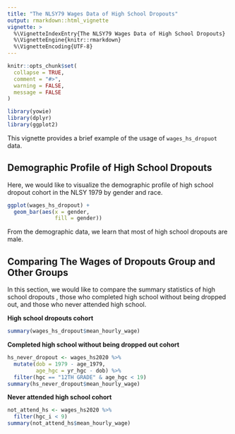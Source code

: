 ```yaml
---
title: "The NLSY79 Wages Data of High School Dropouts"
output: rmarkdown::html_vignette
vignette: >
  %\VignetteIndexEntry{The NLSY79 Wages Data of High School Dropouts}
  %\VignetteEngine{knitr::rmarkdown}
  %\VignetteEncoding{UTF-8}
---
```


```r
knitr::opts_chunk$set(
  collapse = TRUE,
  comment = "#>",
  warning = FALSE,
  message = FALSE
)
```

```r
library(yowie)
library(dplyr)
library(ggplot2)
```

This vignette provides a brief example of the usage of `wages_hs_dropuot` data. 

## Demographic Profile of High School Dropouts

Here, we would like to visualize the demographic profile of high school dropout cohort in the NLSY 1979 by gender and race. 


```r
ggplot(wages_hs_dropout) +
  geom_bar(aes(x = gender,
               fill = gender)) 
```

From the demographic data, we learn that most of high school dropouts are male. 

## Comparing The Wages of Dropouts Group and Other Groups

In this section, we would like to compare the summary statistics of high school dropouts , those who completed high school without being dropped out, and those who never attended high school.

**High school dropouts cohort**

```r
summary(wages_hs_dropout$mean_hourly_wage)
```

**Completed high school without being dropped out cohort**

```r
hs_never_dropout <- wages_hs2020 %>%
  mutate(dob = 1979 - age_1979,
         age_hgc = yr_hgc - dob) %>%
  filter(hgc == "12TH GRADE" & age_hgc < 19)
summary(hs_never_dropout$mean_hourly_wage)
```

**Never attended high school cohort**
```r
not_attend_hs <- wages_hs2020 %>%
  filter(hgc_i < 9)
summary(not_attend_hs$mean_hourly_wage)
```



